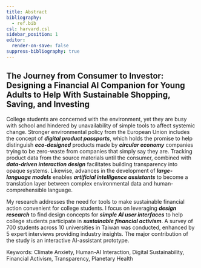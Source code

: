 ```yaml
---
title: Abstract
bibliography:
  - ref.bib
csl: harvard.csl
sidebar_position: 1
editor:
  render-on-save: false
suppress-bibliography: true
---
```





## The Journey from Consumer to Investor: Designing a Financial AI Companion for Young Adults to Help With Sustainable Shopping, Saving, and Investing

College students are concerned with the environment, yet they are busy
with school and hindered by unavailability of simple tools to affect
systemic change. Stronger environmental policy from the European Union
includes the concept of ***digital product passports***, which holds the
promise to help distinguish ***eco-designed*** products made by
***circular economy*** companies trying to be zero-waste from companies
that simply say they are. Tracking product data from the source
materials until the consumer, combined with ***data-driven interaction
design*** facilitates building transparency into opaque systems.
Likewise, advances in the development of ***large-language models***
enables ***artificial intelligence assistants*** to become a translation
layer between complex environmental data and human-comprehensible
language.

My research addresses the need for tools to make sustainable financial
action convenient for college students. I focus on leveraging ***design
research*** to find design concepts for ***simple AI user interfaces***
to help college students participate in ***sustainable financial
activism***. A survey of 700 students across 10 universities in Taiwan
was conducted, enhanced by 5 expert interviews providing industry
insights. The major contribution of the study is an interactive
AI-assistant prototype.

Keywords: Climate Anxiety, Human-AI Interaction, Digital Sustainability,
Financial Activism, Transparency, Planetary Health
